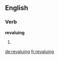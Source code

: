 ==English==

===Verb===
'''revaluing'''

# {{present participle of|revalue}}

[[de:revaluing]]
[[fr:revaluing]]